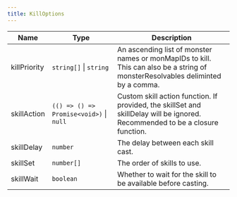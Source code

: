 ```yaml
---
title: KillOptions
---
```


| Name | Type | Description |
|------|------|-------------|
| killPriority | `string[]` \| `string` | An ascending list of monster names or monMapIDs to kill. This can also be a string of monsterResolvables deliminted by a comma. |
| skillAction | `(() => () => Promise<void>)` \| `null` | Custom skill action function. If provided, the skillSet and skillDelay will be ignored. Recommended to be a closure function. |
| skillDelay | `number` | The delay between each skill cast. |
| skillSet | `number[]` | The order of skills to use. |
| skillWait | `boolean` | Whether to wait for the skill to be available before casting. |